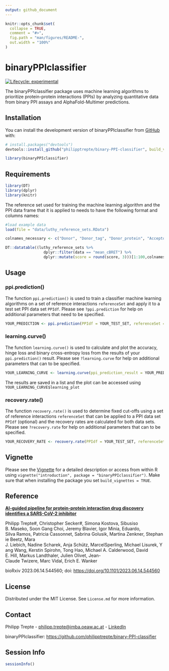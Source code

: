 ```yaml
---
output: github_document
---
```


<!-- README.md is generated from README.Rmd. Please edit that file -->

```r
knitr::opts_chunk$set(
  collapse = TRUE,
  comment = "#>",
  fig.path = "man/figures/README-",
  out.width = "100%"
)
```

# binaryPPIclassifier

<!-- badges: start -->

[![Lifecycle: experimental](https://img.shields.io/badge/lifecycle-experimental-orange.svg)](https://lifecycle.r-lib.org/articles/stages.html#experimental)

<!-- badges: end -->

The binaryPPIclassifier package uses machine learning algorithms to prioritize protein-protein interactions (PPIs) by analyzing quantitative data from binary PPI assays and AlphaFold-Multimer predictions.

## Installation

You can install the development version of binaryPPIclassifier from [GitHub](https://github.com/) with:

``` r
# install.packages("devtools")
devtools::install_github("philipptrepte/binary-PPI-classifier", build_vignettes = TRUE)

library(binaryPPIclassifier)
```

## Requirements

```r
library(DT)
library(dplyr)
library(knitr)
```

The reference set used for training the machine learning algorithm and the PPI data frame that it is applied to needs to have the following format and columns names:

```r
#load example data
load(file = "data/luthy_reference_sets.RData")

colnames_necessary <- c("Donor", "Donor_tag", "Donor_protein", "Acceptor", "Acceptor_tag","Acceptor_protein", "complex", "interaction", "sample", "orientation", "data", "score")

DT::datatable((luthy_reference_sets %>% 
                 dplyr::filter(data == "mean_cBRET") %>% 
                 dplyr::mutate(score = round(score, 3)))[1:100,colnames_necessary])
```

## Usage

### ppi.prediction()

The function `ppi.prediction()` is used to train a classifier machine learning algorithms on a set of reference interactions `referenceSet` and apply it to a test set PPI data set `PPIdf`. Please see `?ppi.prediction` for help on additional parameters that need to be specified.

``` r
YOUR_PREDICTION <- ppi.prediction(PPIdf = YOUR_TEST_SET, referenceSet = YOUR_TRAINING_SET)
```

### learning.curve()

The function `learning.curve()` is used to calculate and plot the accuracy, hinge loss and binary cross-entropy loss from the results of your `ppi.prediction()` result. Please see `?learning.curve` for help on additional parameters that can to be specified.

``` r
YOUR_LEARNING_CURVE <- learning.curve(ppi_prediction_result = YOUR_PREDICTION) 
```

The results are saved in a list and the plot can be accessed using `YOUR_LEARNING_CURVE$learning_plot`

### recovery.rate()

The function `recovery.rate()` is used to determine fixed cut-offs using a set of reference interactions `referenceSet` that can be applied to a PPI data set `PPIdf` (optional) and the recovery rates are calculated for both data sets. Please see `?recovery.rate` for help on additional parameters that can to be specified.

``` r
YOUR_RECOVERY_RATE <- recovery.rate(PPIdf = YOUR_TEST_SET, referenceSet = YOUR_TRAINING_SET)
```

## Vignette

Please see the [Vignette](https://philipptrepte.github.io/binary-PPI-classifier/) for a detailed description or access from within R using `vignette("introduction", package = "binaryPPIclassifier")`. Make sure that when installing the package you set `build_vignettes = TRUE`.

## Reference

[**AI-guided pipeline for protein-protein interaction drug discovery identifies a SARS-CoV-2 inhibitor**]{.underline}

Philipp Trepte#, Christopher Secker#, Simona Kostova, Sibusiso B. Maseko, Soon Gang Choi, Jeremy Blavier, Igor Minia, Eduardo, Silva Ramos, Patricia Cassonnet, Sabrina Golusik, Martina Zenkner, Stephanie Beetz, Mara J. Liebich, Nadine Scharek, Anja Schütz, MarcelSperling, Michael Lisurek, Yang Wang, Kerstin Spirohn, Tong Hao, Michael A. Calderwood, David E. Hill, Markus Landthaler, Julien Olivet, Jean-Claude Twizere, Marc Vidal, Erich E. Wanker

bioRxiv 2023.06.14.544560; doi: <https://doi.org/10.1101/2023.06.14.544560>

## License

Distributed under the MIT License. See `License.md` for more information.

## Contact

Philipp Trepte - [philipp.trepte\@imba.oeaw.ac.at](mailto:philipp.trepte@imba.oeaw.ac.at) - [LinkedIn](https://www.linkedin.com/in/philipp-trepte/)

binaryPPIclassifier: <https://github.com/philipptrepte/binary-PPI-classifier>

## Session Info

```r
sessionInfo()
```
